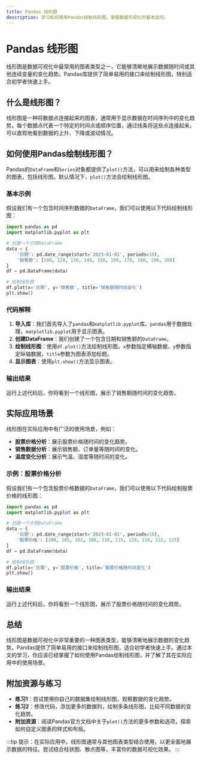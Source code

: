 ```yaml
---
title: Pandas 线形图
description: 学习如何使用Pandas绘制线形图，掌握数据可视化的基本技巧。
---
```


# Pandas 线形图

线形图是数据可视化中最常用的图表类型之一，它能够清晰地展示数据随时间或其他连续变量的变化趋势。Pandas库提供了简单易用的接口来绘制线形图，特别适合初学者快速上手。

## 什么是线形图？

线形图是一种将数据点连接起来的图表，通常用于显示数据在时间序列中的变化趋势。每个数据点代表一个特定的时间点或顺序位置，通过线条将这些点连接起来，可以直观地看到数据的上升、下降或波动情况。

## 如何使用Pandas绘制线形图？

Pandas的`DataFrame`和`Series`对象都提供了`plot()`方法，可以用来绘制各种类型的图表，包括线形图。默认情况下，`plot()`方法会绘制线形图。

### 基本示例

假设我们有一个包含时间序列数据的`DataFrame`，我们可以使用以下代码绘制线形图：

```python
import pandas as pd
import matplotlib.pyplot as plt

# 创建一个示例DataFrame
data = {
    '日期': pd.date_range(start='2023-01-01', periods=10),
    '销售额': [100, 120, 130, 140, 150, 160, 170, 180, 190, 200]
}
df = pd.DataFrame(data)

# 绘制线形图
df.plot(x='日期', y='销售额', title='销售额随时间变化')
plt.show()
```

### 代码解释

1. **导入库**：我们首先导入了`pandas`和`matplotlib.pyplot`库。`pandas`用于数据处理，`matplotlib.pyplot`用于显示图表。
2. **创建DataFrame**：我们创建了一个包含日期和销售额的`DataFrame`。
3. **绘制线形图**：使用`df.plot()`方法绘制线形图，`x`参数指定横轴数据，`y`参数指定纵轴数据，`title`参数为图表添加标题。
4. **显示图表**：使用`plt.show()`方法显示图表。

### 输出结果

运行上述代码后，你将看到一个线形图，展示了销售额随时间的变化趋势。

## 实际应用场景

线形图在实际应用中有广泛的使用场景，例如：

- **股票价格分析**：展示股票价格随时间的变化趋势。
- **销售数据分析**：展示销售额、订单量等随时间的变化。
- **温度变化分析**：展示气温、湿度等随时间的变化。

### 示例：股票价格分析

假设我们有一个包含股票价格数据的`DataFrame`，我们可以使用以下代码绘制股票价格的线形图：

```python
import pandas as pd
import matplotlib.pyplot as plt

# 创建一个示例DataFrame
data = {
    '日期': pd.date_range(start='2023-01-01', periods=10),
    '股票价格': [100, 105, 102, 108, 110, 115, 120, 118, 122, 125]
}
df = pd.DataFrame(data)

# 绘制线形图
df.plot(x='日期', y='股票价格', title='股票价格随时间变化')
plt.show()
```

### 输出结果

运行上述代码后，你将看到一个线形图，展示了股票价格随时间的变化趋势。

## 总结

线形图是数据可视化中非常重要的一种图表类型，能够清晰地展示数据的变化趋势。Pandas提供了简单易用的接口来绘制线形图，适合初学者快速上手。通过本文的学习，你应该已经掌握了如何使用Pandas绘制线形图，并了解了其在实际应用中的使用场景。

## 附加资源与练习

- **练习1**：尝试使用你自己的数据集绘制线形图，观察数据的变化趋势。
- **练习2**：修改代码，添加更多的数据列，绘制多条线形图，比较不同数据的变化趋势。
- **附加资源**：阅读Pandas官方文档中关于`plot()`方法的更多参数和选项，探索如何自定义图表的样式和布局。

:::tip
提示：在实际应用中，线形图通常与其他图表类型结合使用，以更全面地展示数据的特征。尝试结合柱状图、散点图等，丰富你的数据可视化效果。
:::